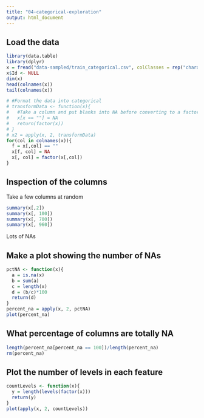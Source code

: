 ```yaml
---
title: "04-categorical-exploration"
output: html_document
---
```

## Load the data
```r
library(data.table)
library(dplyr)
x = fread("data-sampled/train_categorical.csv", colClasses = rep("character", times = 2141)) %>% as.data.frame()
x$Id <- NULL
dim(x)
head(colnames(x))
tail(colnames(x))
```

```r
# #Format the data into categorical
# transformData <- function(x){
#   #Take a column and put blanks into NA before converting to a factor
#   x[x == ""] = NA
#   return(factor(x))
# }
# x2 = apply(x, 2, transformData)
for(col in colnames(x)){
  f = x[,col] == ""
  x[f, col] = NA
  x[, col] = factor(x[,col])
}

```

## Inspection of the columns 
Take a few columns at random
```r
summary(x[,2])
summary(x[, 100])
summary(x[, 700])
summary(x[, 960])
```

Lots of NAs

## Make a plot showing the number of NAs
```r
pctNA <- function(x){
  a = is.na(x)
  b = sum(a)
  c = length(x)
  d = (b/c)*100
  return(d)
}
percent_na = apply(x, 2, pctNA)
plot(percent_na)
```

## What percentage of columns are totally NA
```r
length(percent_na[percent_na == 100])/length(percent_na)
rm(percent_na)
```


## Plot the number of levels in each feature
```r
countLevels <- function(x){
  y = length(levels(factor(x)))
  return(y)
}
plot(apply(x, 2, countLevels))
```

